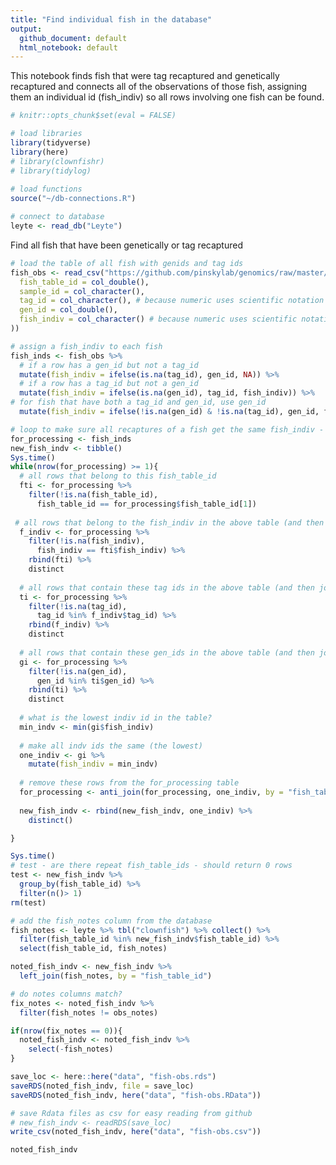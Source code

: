 ```yaml
---
title: "Find individual fish in the database"
output: 
  github_document: default
  html_notebook: default
---
```

This notebook finds fish that were tag recaptured and genetically recaptured and connects all of the observations of those fish, assigning them an individual id (fish_indiv) so all rows involving one fish can be found.

```r
# knitr::opts_chunk$set(eval = FALSE)

# load libraries
library(tidyverse)
library(here)
# library(clownfishr)
# library(tidylog)
 
# load functions
source("~/db-connections.R")

# connect to database
leyte <- read_db("Leyte")
```

Find all fish that have been genetically or tag recaptured
```r
# load the table of all fish with genids and tag ids
fish_obs <- read_csv("https://github.com/pinskylab/genomics/raw/master/data/fish-obs.csv", col_types = cols(
  fish_table_id = col_double(),
  sample_id = col_character(),
  tag_id = col_character(), # because numeric uses scientific notation and loses the end numbers
  gen_id = col_double(),
  fish_indiv = col_character() # because numeric uses scientific notation and loses the end numbers
))

# assign a fish_indiv to each fish
fish_inds <- fish_obs %>% 
  # if a row has a gen_id but not a tag_id
  mutate(fish_indiv = ifelse(is.na(tag_id), gen_id, NA)) %>% 
  # if a row has a tag_id but not a gen_id
  mutate(fish_indiv = ifelse(is.na(gen_id), tag_id, fish_indiv)) %>% 
# for fish that have both a tag_id and gen_id, use gen_id
  mutate(fish_indiv = ifelse(!is.na(gen_id) & !is.na(tag_id), gen_id, fish_indiv))

# loop to make sure all recaptures of a fish get the same fish_indiv - takes about a minute
for_processing <- fish_inds
new_fish_indv <- tibble()
Sys.time()
while(nrow(for_processing) >= 1){
  # all rows that belong to this fish_table_id
  fti <- for_processing %>% 
    filter(!is.na(fish_table_id), 
      fish_table_id == for_processing$fish_table_id[1])
  
 # all rows that belong to the fish_indiv in the above table (and then join the above table)
  f_indiv <- for_processing %>% 
    filter(!is.na(fish_indiv), 
      fish_indiv == fti$fish_indiv) %>% 
    rbind(fti) %>% 
    distinct
  
  # all rows that contain these tag ids in the above table (and then join the above table)
  ti <- for_processing %>% 
    filter(!is.na(tag_id),
      tag_id %in% f_indiv$tag_id) %>% 
    rbind(f_indiv) %>% 
    distinct
  
  # all rows that contain these gen_ids in the above table (and then join the above table)
  gi <- for_processing %>% 
    filter(!is.na(gen_id), 
      gen_id %in% ti$gen_id) %>% 
    rbind(ti) %>% 
    distinct
  
  # what is the lowest indiv id in the table?
  min_indv <- min(gi$fish_indiv)
  
  # make all indv ids the same (the lowest)
  one_indiv <- gi %>% 
    mutate(fish_indiv = min_indv)
  
  # remove these rows from the for_processing table
  for_processing <- anti_join(for_processing, one_indiv, by = "fish_table_id")
  
  new_fish_indv <- rbind(new_fish_indv, one_indiv) %>% 
    distinct()

}

Sys.time()
# test - are there repeat fish_table_ids - should return 0 rows
test <- new_fish_indv %>% 
  group_by(fish_table_id) %>% 
  filter(n()> 1)
rm(test)

# add the fish_notes column from the database
fish_notes <- leyte %>% tbl("clownfish") %>% collect() %>% 
  filter(fish_table_id %in% new_fish_indv$fish_table_id) %>% 
  select(fish_table_id, fish_notes)

noted_fish_indv <- new_fish_indv %>% 
  left_join(fish_notes, by = "fish_table_id") 

# do notes columns match?
fix_notes <- noted_fish_indv %>% 
  filter(fish_notes != obs_notes)

if(nrow(fix_notes == 0)){
  noted_fish_indv <- noted_fish_indv %>% 
    select(-fish_notes)
}

save_loc <- here::here("data", "fish-obs.rds")
saveRDS(noted_fish_indv, file = save_loc)
saveRDS(noted_fish_indv, here("data", "fish-obs.RData"))

# save Rdata files as csv for easy reading from github
# new_fish_indv <- readRDS(save_loc)
write_csv(noted_fish_indv, here("data", "fish-obs.csv"))

noted_fish_indv
```


